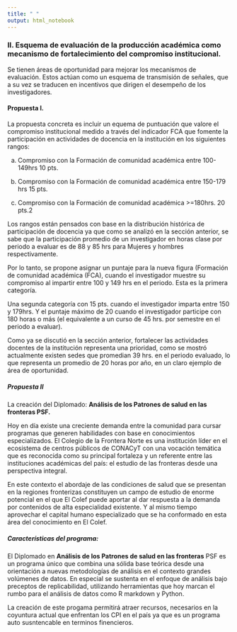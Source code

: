 ```yaml
---
title: " "
output: html_notebook
---
```

  
### II. Esquema de evaluación de la producción académica como mecanismo de fortalecimiento del compromiso institucional.

Se tienen áreas de oportunidad para mejorar los mecanismos de evaluación. Estos actúan como un esquema de transmisión de señales, que a su vez se traducen en incentivos que dirigen el desempeño de los investigadores.


#### Propuesta I.

La propuesta concreta es incluir un equema de puntuación que valore el compromiso institucional medido a través del indicador FCA que fomente la participación en actividades de docencia en la institución en los siguientes rangos:
  
a) Compromiso con la Formación de comunidad académica entre 100-149hrs 10 pts.

b) Compromiso con la Formación de comunidad académica entre 150-179 hrs 15 pts.

c) Compromiso con la Formación de comunidad académica >=180hrs. 20 pts.2

Los rangos están pensados con base en la distribución histórica de participación de docencia ya que como se analizó en la sección anterior, se sabe que la participación promedio de un investigador en horas clase por periodo a evaluar es de 88 y 85 hrs para Mujeres y hombres respectivamente.

Por lo tanto, se propone asignar un puntaje para la nueva figura (Formación de comunidad académica (FCA), cuando el investigador muestre su compromiso al impartir entre 100 y 149 hrs en el periodo. Esta es la primera categoría.
                                                                  
Una segunda categoría con 15 pts. cuando el investigador imparta entre 150 y 179hrs. Y el puntaje máximo de 20 cuando el investigador participe con 180 horas o más (el equivalente a un curso de 45 hrs. por semestre en el periodo a evaluar).
                                                                  
Como ya se discutió en la sección anterior, fortalecer las actividades docentes de la institución representa una prioridad, como se mostró actualmente existen sedes que promedian 39 hrs. en el periodo evaluado, lo que representa un promedio de 20 horas por año, en un claro ejemplo de área de oportunidad.
                                                                  
                                                                  
##### Propuesta II
     
La creación del Diplomado: **Análisis de los Patrones de salud en las fronteras  PSF.**     



Hoy en día existe una creciente demanda entre la comunidad para cursar programas que generen habilidades con base en conocimientos especializados. El Colegio de la Frontera Norte es una institución líder en el ecosistema de centros públicos de CONACyT con una vocación temática que es reconocida como su principal fortaleza y un referente entre las instituciones académicas del país: el estudio de las fronteras desde una perspectiva integral.
                                                                  
                                                                  
En este contexto el abordaje de las condiciones de salud que se presentan en la regiones fronterizas constituyen un campo de estudio de enorme potencial en el que El Colef puede aportar al dar respuesta a la demanda por contenidos de alta especialidad existente. Y al mismo tiempo aprovechar el capital humano especializado que se ha conformado en esta área del conocimiento  en El Colef.


##### Características del programa:

El Diplomado en **Análisis de los Patrones de salud en las fronteras**  PSF es un programa único que combina una sólida base teórica desde  una orientación a nuevas metodologías de análisis en el contexto  grandes volúmenes de datos.
En especial se sustenta en el enfoque de análisis bajo preceptos de replicabilidad, utilizando herramientas que hoy marcan el rumbo para el análisis de datos como R markdown y Python.

La creación de este progama permitirá atraer recursos, necesarios en la coyuntura actual que enfrentan los CPI en el país ya que es un programa auto susntencable en terminos finencieros.

 